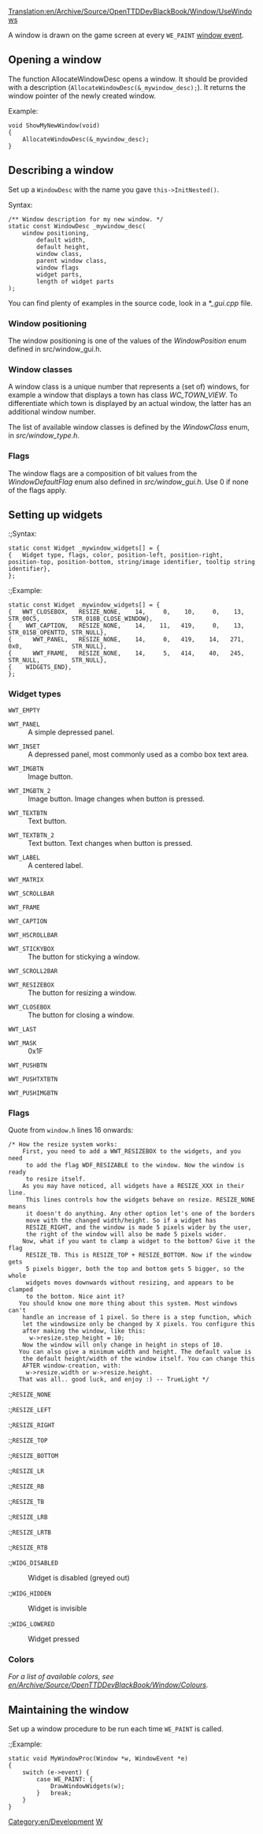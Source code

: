 [[Translation:en/Archive/Source/OpenTTDDevBlackBook/Window/UseWindows]]
{{en/Development/Navigation}}

A window is drawn on the game screen at every <code>WE_PAINT</code> [[en/OpenTTDDevBlackBook/Window/WindowEvents|window event]].

==Opening a window==

The function <nowiki>AllocateWindowDesc</nowiki> opens a window. It should be provided with a description (<code>AllocateWindowDesc(&_mywindow_desc);</code>). It returns the window pointer of the newly created window.

;<nowiki>Example:</nowiki>

<pre>
void ShowMyNewWindow(void)
{
	AllocateWindowDesc(&_mywindow_desc);
}
</pre>

==Describing a window==

Set up a <code>WindowDesc</code> with the name you gave <code>this->InitNested()</code>.

;<nowiki>Syntax:</nowiki>

<pre>
/** Window description for my new window. */
static const WindowDesc _mywindow_desc(
	window positioning,
        default width,
        default height,
        window class,
        parent window class,
        window flags
        widget parts,
        length of widget parts
);
</pre>
You can find plenty of examples in the source code, look in a ''*_gui.cpp'' file.

===Window positioning===
The window positioning is one of the values of the ''WindowPosition'' enum defined in src/window_gui.h.

===Window classes===
A window class is a unique number that represents a (set of) windows, for example a window that displays a town has class ''WC_TOWN_VIEW''. To differentiate which town is displayed by an actual window, the latter has an additional window number.

The list of available window classes is defined by the ''WindowClass'' enum, in ''src/window_type.h''.

===Flags===
The window flags are a composition of bit values from the ''WindowDefaultFlag'' enum also defined in ''src/window_gui.h''. Use 0 if none of the flags apply.

==Setting up widgets==

:{{en/Warning|This section is outdated and doesn't reflect the nested widget scheme}}

:;<nowiki>Syntax:</nowiki>

<pre>
static const Widget _mywindow_widgets[] = {
{   Widget type, flags, color, position-left, position-right, position-top, position-bottom, string/image identifier, tooltip string identifier},
};
</pre>

:;<nowiki>Example:</nowiki>

<pre>
static const Widget _mywindow_widgets[] = {
{   WWT_CLOSEBOX,   RESIZE_NONE,    14,     0,    10,     0,    13, STR_00C5,         STR_018B_CLOSE_WINDOW},
{    WWT_CAPTION,   RESIZE_NONE,    14,    11,   419,     0,    13, STR_015B_OPENTTD, STR_NULL},
{      WWT_PANEL,   RESIZE_NONE,    14,     0,   419,    14,   271, 0x0,              STR_NULL},
{      WWT_FRAME,   RESIZE_NONE,    14,     5,   414,    40,   245, STR_NULL,         STR_NULL},
{    WIDGETS_END},
};
</pre>

===Widget types===

;<code>WWT_EMPTY</code>
:{{en/Todo}}

;<code>WWT_PANEL</code>
:A simple depressed panel.

;<code>WWT_INSET</code>
:A depressed panel, most commonly used as a combo box text area.

;<code>WWT_IMGBTN</code>
:Image button.

;<code>WWT_IMGBTN_2</code>
:Image button. Image changes when button is pressed.

;<code>WWT_TEXTBTN</code>
:Text button.

;<code>WWT_TEXTBTN_2</code>
:Text button. Text changes when button is pressed.

;<code>WWT_LABEL</code>
:A centered label.

;<code>WWT_MATRIX</code>
:{{en/Todo}}

;<code>WWT_SCROLLBAR</code>
:{{en/Todo}}

;<code>WWT_FRAME</code>
:{{en/Todo}}

;<code>WWT_CAPTION</code>
:{{en/Todo}}

;<code>WWT_HSCROLLBAR</code>
:{{en/Todo}}

;<code>WWT_STICKYBOX</code>
:The button for stickying a window.

;<code>WWT_SCROLL2BAR</code>
:{{en/Todo}}

;<code>WWT_RESIZEBOX</code>
:The button for resizing a window.

;<code>WWT_CLOSEBOX</code>
:The button for closing a window.

;<code>WWT_LAST</code>
:{{en/Todo}}

;<code>WWT_MASK</code>
:0x1F {{en/Todo}}

;<code>WWT_PUSHBTN</code>
:{{en/Todo}}

;<code>WWT_PUSHTXTBTN</code>
:{{en/Todo}}

;<code>WWT_PUSHIMGBTN</code>
:{{en/Todo}}

===Flags===

Quote from <code>window.h</code> lines 16 onwards:

<pre>
/* How the resize system works:
    First, you need to add a WWT_RESIZEBOX to the widgets, and you need
     to add the flag WDF_RESIZABLE to the window. Now the window is ready
     to resize itself.
    As you may have noticed, all widgets have a RESIZE_XXX in their line.
     This lines controls how the widgets behave on resize. RESIZE_NONE means
     it doesn't do anything. Any other option let's one of the borders
     move with the changed width/height. So if a widget has
     RESIZE_RIGHT, and the window is made 5 pixels wider by the user,
     the right of the window will also be made 5 pixels wider.
    Now, what if you want to clamp a widget to the bottom? Give it the flag
     RESIZE_TB. This is RESIZE_TOP + RESIZE_BOTTOM. Now if the window gets
     5 pixels bigger, both the top and bottom gets 5 bigger, so the whole
     widgets moves downwards without resizing, and appears to be clamped
     to the bottom. Nice aint it?
   You should know one more thing about this system. Most windows can't
    handle an increase of 1 pixel. So there is a step function, which
    let the windowsize only be changed by X pixels. You configure this
    after making the window, like this:
      w->resize.step_height = 10;
    Now the window will only change in height in steps of 10.
   You can also give a minimum width and height. The default value is
    the default height/width of the window itself. You can change this
    AFTER window-creation, with:
     w->resize.width or w->resize.height.
   That was all.. good luck, and enjoy :) -- TrueLight */
</pre>

:;<code>RESIZE_NONE</code>
:{{en/Todo}}

:;<code>RESIZE_LEFT</code>
:{{en/Todo}}

:;<code>RESIZE_RIGHT</code>
:{{en/Todo}}

:;<code>RESIZE_TOP</code>
:{{en/Todo}}

:;<code>RESIZE_BOTTOM</code>
:{{en/Todo}}

:;<code>RESIZE_LR</code>
:{{en/Todo}}

:;<code>RESIZE_RB</code>
:{{en/Todo}}

:;<code>RESIZE_TB</code>
:{{en/Todo}}

:;<code>RESIZE_LRB</code>
:{{en/Todo}}

:;<code>RESIZE_LRTB</code>
:{{en/Todo}}

:;<code>RESIZE_RTB</code>
:{{en/Todo}}

:;<code>WIDG_DISABLED</code>
:Widget is disabled (greyed out)

:;<code>WIDG_HIDDEN</code>
:Widget is invisible

:;<code>WIDG_LOWERED</code>
:Widget pressed

===Colors===

''For a list of available colors, see [[en/Archive/Source/OpenTTDDevBlackBook/Window/Colours]].''

==Maintaining the window==

Set up a window procedure to be run each time <code>WE_PAINT</code> is called.

:;<nowiki>Example:</nowiki>

<pre>
static void MyWindowProc(Window *w, WindowEvent *e)
{
	switch (e->event) {
		case WE_PAINT: {
			DrawWindowWidgets(w);
		}	break;
	}
}
</pre>

[[Category:en/Development]]
[[Category:en/Archive/Source/OpenTTDDevBlackBook|W]]